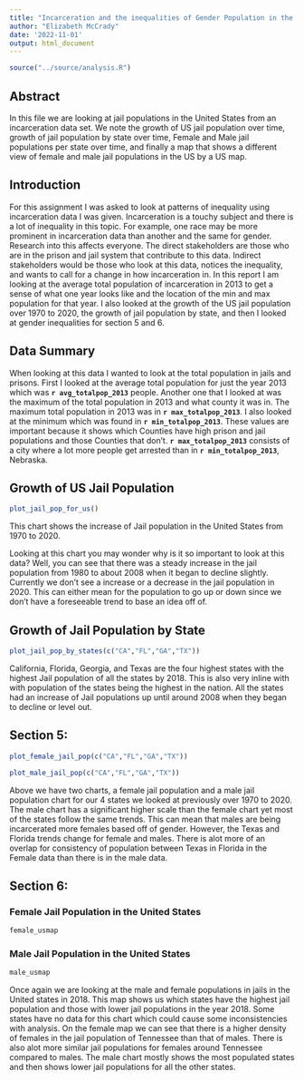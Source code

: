 ```yaml
---
title: "Incarceration and the inequalities of Gender Population in the United States"
author: "Elizabeth McCrady"
date: '2022-11-01'
output: html_document
---
```


```r
source("../source/analysis.R")
```

## Abstract 
In this file we are looking at jail populations in the United States from an incarceration data set. We note the growth of US jail population over time, growth of jail population by state over time, Female and Male jail populations per state over time, and finally a map that shows a different view of female and male jail populations in the US by a US map. 

## Introduction 

For this assignment I was asked to look at patterns of inequality using incarceration data I was given. Incarceration is a touchy subject and there is a lot of inequality in this topic. For example, one race may be more prominent in incarceration data than another and the same for gender. Research into this affects everyone. The direct stakeholders are those who are in the prison and jail system that contribute to this data. Indirect stakeholders would be those who look at this data, notices the inequality, and wants to call for a change in how incarceration in. In this report I am looking at the average total population of incarceration in 2013 to get a sense of what one year looks like and the location of the min and max population for that year. I also looked at the growth of the US jail population over 1970 to 2020, the growth of jail population by state, and then I looked at gender inequalities for section 5 and 6. 

## Data Summary 
When looking at this data I wanted to look at the total population in jails and prisons. First I looked at the average total population for just the year 2013 which was **`r avg_totalpop_2013`** people. Another one that I looked at was the maximum of the total population in 2013 and what county it was in. The maximum total population in 2013 was in **`r max_totalpop_2013`**. I also looked at the minimum which was found in **`r min_totalpop_2013`**. These values are important because it shows which Counties have high prison and jail populations and those Counties that don't. **`r max_totalpop_2013`** consists of a city where a lot more people get arrested than in **`r min_totalpop_2013`**, Nebraska.

## Growth of US Jail Population
```r
plot_jail_pop_for_us()
```
This chart shows the increase of Jail population in the United States from 1970 to 2020. 

Looking at this chart you may wonder why is it so important to look at this data? Well, you can see that there was a steady increase in the jail population from 1980 to about 2008 when it began to decline slightly. Currently we don't see a increase or a decrease in the jail population in 2020. This can either mean for the population to go up or down since we don't have a foreseeable trend to base an idea off of. 

## Growth of Jail Population by State
``` r
plot_jail_pop_by_states(c("CA","FL","GA","TX"))
```
California, Florida, Georgia, and Texas are the four highest states with the highest Jail population of all the states by 2018. This is also very inline with with population of the states being the highest in the nation. All the states had an increase of Jail populations up until around 2008 when they began to decline or level out. 

## Section 5: <variable comparison that reveals potential patterns of inequality>
``` r
plot_female_jail_pop(c("CA","FL","GA","TX"))
```

``` r
plot_male_jail_pop(c("CA","FL","GA","TX"))
```
Above we have two charts, a female jail population and a male jail population chart for our 4 states we looked at previously over 1970 to 2020. The male chart has a significant higher scale than the female chart yet most of the states follow the same trends. This can mean that males are being incarcerated more females based off of gender. However, the Texas and Florida trends change for female and males. There is alot more of an overlap for consistency of population between Texas in Florida in the Female data than there is in the male data. 

## Section 6:

### Female Jail Population in the United States

```r
female_usmap
```

### Male Jail Population in the United States

```r
male_usmap
```
Once again we are looking at the male and female populations in jails in the United states in 2018. This map shows us which states have the highest jail population and those with lower jail populations in the year 2018. Some states have no data for this chart which could cause some inconsistencies with analysis. On the female map we can see that there is a higher density of females in the jail population of Tennessee than that of males. There is also alot more similar jail populations for females around Tennessee compared to males. The male chart mostly shows the most populated states and then shows lower jail populations for all the other states. 
